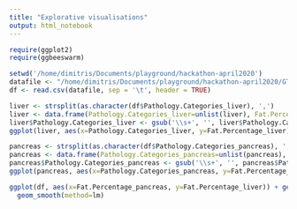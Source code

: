 ```yaml
---
title: "Explorative visualisations"
output: html_notebook
---
```



```r
require(ggplot2)
require(ggbeeswarm)

setwd('/home/dimitris/Documents/playground/hackathon-april2020')
datafile <- "/home/dimitris/Documents/playground/hackathon-april2020/GTEx_pancreas_liver_images_liverfat_pancreasfat.csv"
df <- read.csv(datafile, sep = '\t', header = TRUE)

liver <- strsplit(as.character(df$Pathology.Categories_liver), ',')
liver <- data.frame(Pathology.Categories_liver=unlist(liver), Fat.Percentage_liver=rep(df$Fat.Percentage_liver, lengths(liver)))
liver$Pathology.Categories_liver <- gsub('\\s+', '', liver$Pathology.Categories_liver)
ggplot(liver, aes(x=Pathology.Categories_liver, y=Fat.Percentage_liver)) + geom_beeswarm() + theme(axis.text.x = element_text(angle=90, vjust=-0.5))

pancreas <- strsplit(as.character(df$Pathology.Categories_pancreas), ',')
pancreas <- data.frame(Pathology.Categories_pancreas=unlist(pancreas), Fat.Percentage_pancreas=rep(df$Fat.Percentage_pancreas, lengths(pancreas)))
pancreas$Pathology.Categories_pancreas <- gsub('\\s+', '', pancreas$Pathology.Categories_pancreas)
ggplot(pancreas, aes(x=Pathology.Categories_pancreas, y=Fat.Percentage_pancreas)) + geom_beeswarm() + theme(axis.text.x = element_text(angle=90, vjust=-0.5))

ggplot(df, aes(x=Fat.Percentage_pancreas, y=Fat.Percentage_liver)) + geom_point() +
  geom_smooth(method=lm)
```

